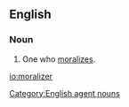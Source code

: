 ==English==

===Noun===
{{en-noun}}

# One who [[moralize]]s.

[[Category:English agent nouns]]

[[io:moralizer]]